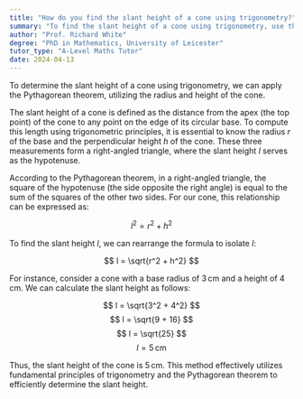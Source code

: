 ```yaml
---
title: "How do you find the slant height of a cone using trigonometry?"
summary: "To find the slant height of a cone using trigonometry, use the Pythagorean theorem with the radius and height."
author: "Prof. Richard White"
degree: "PhD in Mathematics, University of Leicester"
tutor_type: "A-Level Maths Tutor"
date: 2024-04-13
---
```


To determine the slant height of a cone using trigonometry, we can apply the Pythagorean theorem, utilizing the radius and height of the cone.

The slant height of a cone is defined as the distance from the apex (the top point) of the cone to any point on the edge of its circular base. To compute this length using trigonometric principles, it is essential to know the radius $r$ of the base and the perpendicular height $h$ of the cone. These three measurements form a right-angled triangle, where the slant height $l$ serves as the hypotenuse.

According to the Pythagorean theorem, in a right-angled triangle, the square of the hypotenuse (the side opposite the right angle) is equal to the sum of the squares of the other two sides. For our cone, this relationship can be expressed as:

$$
l^2 = r^2 + h^2
$$

To find the slant height $l$, we can rearrange the formula to isolate $l$:

$$
l = \sqrt{r^2 + h^2}
$$

For instance, consider a cone with a base radius of $3 \, \text{cm}$ and a height of $4 \, \text{cm}$. We can calculate the slant height as follows:

$$
l = \sqrt{3^2 + 4^2}
$$
$$
l = \sqrt{9 + 16}
$$
$$
l = \sqrt{25}
$$
$$
l = 5 \, \text{cm}
$$

Thus, the slant height of the cone is $5 \, \text{cm}$. This method effectively utilizes fundamental principles of trigonometry and the Pythagorean theorem to efficiently determine the slant height.
    